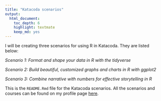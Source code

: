 ```yaml
---
title: "Katacoda scenarios"
output: 
  html_document: 
    toc_depth: 6
    highlight: textmate
    keep_md: yes
---
```


I will be creating three scenarios for using R in Katacoda. They are listed below:

*Scenario 1: Format and shape your data in R with the tidyverse*

*Scenario 2: Build beautiful, customized graphs and charts in R with ggplot2*

*Scenario 3: Combine narrative with numbers for effective storytelling in R*

This is the `README.Rmd` file for the Katacoda scenarios. All the scenarios and courses can be found on my profile page [here](https://katacoda.com/mjfrigaard).

